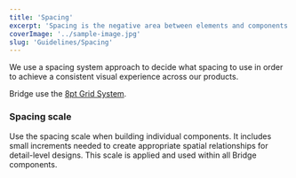 ```yaml
---
title: 'Spacing'
excerpt: 'Spacing is the negative area between elements and components. It is commonly controlled in code with `margin` and `padding`.'
coverImage: '../sample-image.jpg'
slug: 'Guidelines/Spacing'
---
```


We use a spacing system approach to decide what spacing to use in order to achieve a consistent visual experience across our products.

Bridge use the [8pt Grid System](https://medium.com/swlh/the-comprehensive-8pt-grid-guide-aa16ff402179).

### Spacing scale

Use the spacing scale when building individual components. It includes small increments needed to create appropriate spatial relationships for detail-level designs. This scale is applied and used within all Bridge components.

<Spacing />
